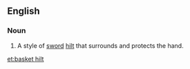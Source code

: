 ==English==
{{wikipedia}}

===Noun===
{{en-noun}}

# A style of [[sword]] [[hilt]] that surrounds and protects the hand.

[[et:basket hilt]]